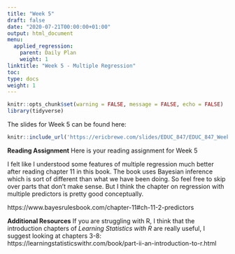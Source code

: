 ```yaml
---
title: "Week 5"
draft: false
date: "2020-07-21T00:00:00+01:00"
output: html_document
menu:
  applied_regression:
    parent: Daily Plan
    weight: 1
linktitle: "Week 5 - Multiple Regression"
toc: 
type: docs
weight: 1
---
```

```r
knitr::opts_chunk$set(warning = FALSE, message = FALSE, echo = FALSE)
library(tidyverse)
```




The slides for Week 5 can be found here:
```r
knitr::include_url('https://ericbrewe.com/slides/EDUC_847/EDUC_847_Week_5.html#1')
```



**Reading Assignment**
Here is your reading assignment for Week 5

I felt like I understood some features of multiple regression much better after reading chapter 11 in this book. The book uses Bayesian inference which is sort of different than what we have been doing. So feel free to skip over parts that don't make sense.  But I think the chapter on regression with multiple predictors is pretty good conceptually. 

https://www.bayesrulesbook.com/chapter-11#ch-11-2-predictors



**Additional Resources**
If you are struggling with R, I think that the introduction chapters of *Learning Statistics with R* are really useful, I suggest looking at chapters 3-8: https://learningstatisticswithr.com/book/part-ii-an-introduction-to-r.html 
